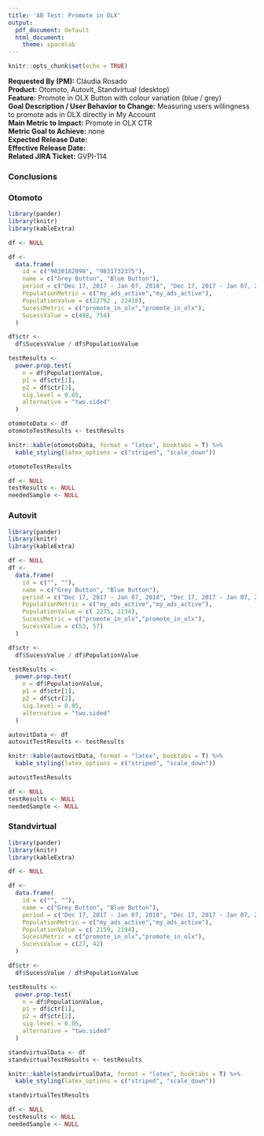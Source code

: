 ```yaml
---
title: 'AB Test: Promote in OLX'
output:
  pdf_document: default
  html_document:
    theme: spacelab
---
```


```r
knitr::opts_chunk$set(echo = TRUE)
```

**Requested By (PM):** Cláudia Rosado  
**Product:** Otomoto, Autovit, Standvirtual (desktop)  
**Feature:** Promote in OLX Button with colour variation (blue / grey)  
**Goal Description / User Behavior to Change:** Measuring users willingness to promote ads in OLX directly in My Account  
**Main Metric to Impact:**  Promote in OLX CTR  
**Metric Goal to Achieve:** none  
**Expected Release Date:**  
**Effective Release Date:**  
**Related JIRA Ticket:** GVPI-114  

### **Conclusions**


### **Otomoto**
```r
library(pander)
library(knitr)
library(kableExtra)

df <- NULL

df <-
  data.frame(
    id = c("9830182098", "9831732375"),
    name = c("Grey Button", "Blue Button"),
    period = c("Dec 17, 2017 - Jan 07, 2018", "Dec 17, 2017 - Jan 07, 2018"),
    PopulationMetric = c("my_ads_active","my_ads_active"),
    PopulationValue = c(22792 , 22418),
    SucessMetric = c("promote_in_olx","promote_in_olx"),
    SucessValue = c(498, 754)
  )

df$ctr <- 
  df$SucessValue / df$PopulationValue

testResults <- 
  power.prop.test(
    n = df$PopulationValue, 
    p1 = df$ctr[1],
    p2 = df$ctr[2],
    sig.level = 0.05,
    alternative = "two.sided"
  )

otomotoData <- df
otomotoTestResults <- testResults

knitr::kable(otomotoData, format = "latex", booktabs = T) %>%
  kable_styling(latex_options = c("striped", "scale_down"))

otomotoTestResults

df <- NULL
testResults <- NULL
neededSample <- NULL
```

### **Autovit**

```r
library(pander)
library(knitr)
library(kableExtra)

df <- NULL
df <-
  data.frame(
    id = c("", ""),
    name = c("Grey Button", "Blue Button"),
    period = c("Dec 17, 2017 - Jan 07, 2018", "Dec 17, 2017 - Jan 07, 2018"),
    PopulationMetric = c("my_ads_active","my_ads_active"),
    PopulationValue = c( 2275, 2134),
    SucessMetric = c("promote_in_olx","promote_in_olx"),
    SucessValue = c(53, 57)
  )

df$ctr <- 
  df$SucessValue / df$PopulationValue

testResults <- 
  power.prop.test(
    n = df$PopulationValue, 
    p1 = df$ctr[1],
    p2 = df$ctr[2],
    sig.level = 0.05,
    alternative = "two.sided"
  )

autovitData <- df
autovitTestResults <- testResults

knitr::kable(autovitData, format = "latex", booktabs = T) %>%
  kable_styling(latex_options = c("striped", "scale_down"))

autovitTestResults

df <- NULL
testResults <- NULL
neededSample <- NULL
```

### **Standvirtual**
```r
library(pander)
library(knitr)
library(kableExtra)

df <- NULL

df <-
  data.frame(
    id = c("", ""),
    name = c("Grey Button", "Blue Button"),
    period = c("Dec 17, 2017 - Jan 07, 2018", "Dec 17, 2017 - Jan 07, 2018"),
    PopulationMetric = c("my_ads_active","my_ads_active"),
    PopulationValue = c( 2159, 2194),
    SucessMetric = c("promote_in_olx","promote_in_olx"),
    SucessValue = c(27, 42)
  )

df$ctr <- 
  df$SucessValue / df$PopulationValue

testResults <- 
  power.prop.test(
    n = df$PopulationValue, 
    p1 = df$ctr[1],
    p2 = df$ctr[2],
    sig.level = 0.05,
    alternative = "two.sided"
  )

standvirtualData <- df
standvirtualTestResults <- testResults

knitr::kable(standvirtualData, format = "latex", booktabs = T) %>%
  kable_styling(latex_options = c("striped", "scale_down"))

standvirtualTestResults

df <- NULL
testResults <- NULL
neededSample <- NULL
```